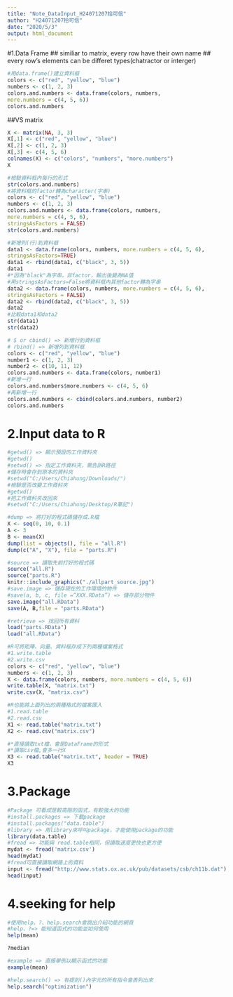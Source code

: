 ---
title: "Note_DataInput_H24071207拾可信"
author: "H24071207拾可信"
date: "2020/5/3"
output: html_document
---

#1.Data Frame
## similiar to matrix, every row have their own name
## every row's elements can be differet types(chatractor or interger)
```{r}
#用data.frame()建立資料框
colors <- c("red", "yellow", "blue")
numbers <- c(1, 2, 3)
colors.and.numbers <- data.frame(colors, numbers,
more.numbers = c(4, 5, 6))
colors.and.numbers
```
##VS matrix
```{r}
X <- matrix(NA, 3, 3)
X[,1] <- c("red", "yellow", "blue")
X[,2] <- c(1, 2, 3)
X[,3] <- c(4, 5, 6)
colnames(X) <- c("colors", "numbers", "more.numbers")
X
```

```{r}
#檢驗資料框內每行的形式
str(colors.and.numbers)
#將資料框的factor轉為character(字串)
colors <- c("red", "yellow", "blue")
numbers <- c(1, 2, 3)
colors.and.numbers <- data.frame(colors, numbers,
more.numbers = c(4, 5, 6),
stringsAsFactors = FALSE)
str(colors.and.numbers)
```
```{r}
#新增列(行)到資料框
data1 <- data.frame(colors, numbers, more.numbers = c(4, 5, 6),
stringsAsFactors=TRUE)
data1 <- rbind(data1, c("black", 3, 5))
data1
#*因為"black"為字串，非factor，輸出後變為NA值
#用stringsAsFactors=False將資料框內其他factor轉為字串
data2 <- data.frame(colors, numbers, more.numbers = c(4, 5, 6),
stringsAsFactors = FALSE)
data2 <- rbind(data2, c("black", 3, 5))
data2
#比較data1和data2
str(data1)
str(data2)
```
```{R}
# $ or cbind() => 新增行到資料框
# rbind() => 新增列到資料框
colors <- c("red", "yellow", "blue")
number1 <- c(1, 2, 3)
number2 <- c(10, 11, 12)
colors.and.numbers <- data.frame(colors, number1) 
#新增一行
colors.and.numbers$more.numbers <- c(4, 5, 6)
#再新增一行
colors.and.numbers <- cbind(colors.and.numbers, number2)
colors.and.numbers
```
# 2.Input data to R
```{r}
#getwd() => 顯示預設的工作資料夾
#getwd()
#setwd() => 指定工作資料夾，需告訴R路徑
#儲存時會存到原本的資料夾
#setwd("C:/Users/Chiahung/Downloads/")
#檢驗是否改變工作資料夾
#getwd()
#把工作資料夾改回來
#setwd("C:/Users/Chiahung/Desktop/R筆記")
```

```{r,out.height=250}
#dump => 將打好的程式碼儲存成.R檔
X <- seq(0, 10, 0.1)
A <- 3
B <- mean(X)
dump(list = objects(), file = "all.R")
dump(c("A", "X"), file = "parts.R")

```

```{r,out.height=250}
#source => 讀取先前打好的程式碼
source("all.R")
source("parts.R")
knitr::include_graphics("./allpart_source.jpg")
#save.image => 儲存現在的工作環境的物件
#save(a, b, c, file =“XXX.RData”) => 儲存部分物件
save.image("all.RData")
save(A, B,file = "parts.RData")

#retrieve => 找回所有資料
load("parts.RData")
load("all.RData")

```

```{r,out.height=250}
#R可將矩陣、向量、資料框存成下列兩種檔案格式
#1.write.table
#2.write.csv
colors <- c("red", "yellow", "blue")
numbers <- c(1, 2, 3)
X <- data.frame(colors, numbers, more.numbers = c(4, 5, 6))
write.table(X, "matrix.txt")
write.csv(X, "matrix.csv")

#R也能將上面列出的兩種格式的檔案匯入
#1.read.table
#2.read.csv
X1 <- read.table("matrix.txt")
X2 <- read.csv("matrix.csv")

#*直接讀取txt檔，會是DataFrame的形式
#*讀取csv檔,會多一行X
X3 <- read.table("matrix.txt", header = TRUE)
X3

```

# 3.Package 
```{r}
#Package 可看成是較高階的函式，有較強大的功能
#install.packages => 下載package
#install.packages("data.table")
#library => 用library來呼叫package，才能使用package的功能 
library(data.table)
#fread => 功能與 read.table相同，但讀取速度更快也更方便
mydat <- fread('matrix.csv')
head(mydat)
#fread可直接讀取網路上的資料
input <- fread("http://www.stats.ox.ac.uk/pub/datasets/csb/ch11b.dat")
head(input)
```
# 4.seeking for help
```{r,out.height=250}
#使用help、?、help.search會跳出介紹功能的網頁
#help、?=> 能知道函式的功能並如何使用
help(mean)

?median

#example => 直接舉例以顯示函式的功能
example(mean)

#help.search() => 有提到()內字元的所有指令會表列出來
help.search("optimization")

```